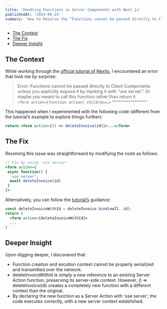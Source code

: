 ```yaml
---
title: 'Handling Functions in Server Components with Next.js'
publishedAt: '2024-06-24'
summary: 'How to Resolve the “Functions cannot be passed directly to Client Components” Error in Next.js'
---
```


- [The Context](#the-context)
- [The Fix](#the-fix)
- [Deeper Insight](#deeper-insight)

## The Context

While working through the [official tutorial of Nextjs](https://nextjs.org/learn/dashboard-app/mutating-data#deleting-an-invoice), I encountered an error that took me by surprise:

> Error: Functions cannot be passed directly to Client Components unless you explicitly expose it by marking it with “use server”. Or maybe you meant to call this function rather than return it.  
> ``<form action={function action} children=…>``
> ^^^^^^^^^^^^^^^^^

This happened when I experimented with the following code (different from the tutorial’s example to explore things further):

```jsx
return <form action={() => deleteInvoice(id)}>...</form>
```

## The Fix

Resolving this issue was straightforward by modifying the code as follows:

```jsx
// Fix by using 'use server'
<form action={
 async function() {
  'use server';
  await deleteInvoice(id)
 }
}>
```

Alternatively, you can follow the [tutorial’s](https://nextjs.org/learn/dashboard-app/mutating-data#deleting-an-invoice) guidance:

```jsx
const deleteInvoiceWithId = deleteInvoice.bind(null, id);
return (
  <form action={deleteInvoiceWithId}>
  ...
)
```

## Deeper Insight

Upon digging deeper, I discovered that:

- Function creation and excution context cannot be properly serialized and transmitted over the network.
- deleteInvoiceWithId is simply a new reference to an existing Server Action function, preserving its server-side context. However, () => deleteInvoice(id) creates a completely new function with a different context than the original.
- By declaring the new function as a Server Action with ‘use server’, the code executes correctly, with a new server context established.
